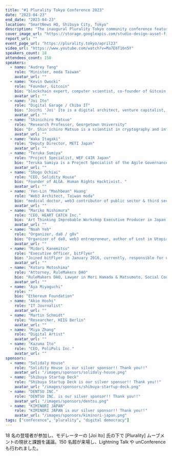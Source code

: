 ```yaml
---
title: "#1 Plurality Tokyo Conference 2023"
date: "2023-04-23"
end_date: "2023-04-23"
location: "SmartNews HQ, Shibuya City, Tokyo"
description: "The inaugural Plurality Tokyo community conference featuring 18 speakers—including recorded keynotes by Audrey Tang and Kevin Owocki—and attracting more than 150 on-site participants."
cover_image_url: "https://storage.googleapis.com/studio-design-asset-files/projects/xNWYn73XOl/s-2048x1536_v-frms_webp_c18e4c4a-9c80-4a02-8e5a-ac274b974608_small.webp"
report_url: ""
event_page_url: "https://plurality.tokyo/april23"
video_url: "https://www.youtube.com/watch?v=Ma7E6T16n5Y"
speakers_count: 18
attendees_count: 150
speakers:
  - name: "Audrey Tang"
    role: "Minister, moda Taiwan"
    avatar_url: ""
  - name: "Kevin Owocki"
    role: "Founder, Gitcoin"
    bio: "blockchain expert, computer scientist, co-founder of Gitcoin and CEO/founder of SuperModular"
    avatar_url: ""
  - name: "Joi Ito"
    role: "Digital Garage / Chiba IT"
    bio: "Joichi 'Joi' Ito is a digital architect, venture capitalist, entrepreneur, writer, and scholar focusing on the transformation of society and technology."
    avatar_url: ""
  - name: "Shinichiro Matsuo"
    role: "Research Professor, Georgetown University"
    bio: "Dr. Shin'ichiro Matsuo is a scientist in cryptography and information security. At Georgetown University, he is a director of CyberSMART research center and a lead of blockchain technology and ecosystem design."
    avatar_url: ""
  - name: "Waka Itagaki"
    role: "Deputy Director, METI Japan"
    avatar_url: ""
  - name: "Teruka Sumiya"
    role: "Project Specialist, WEF C4IR Japan"
    bio: "Teruka Sumiya is a Project Specialist of the Agile Governance at the World Economic Forum Centre for the Fourth Industrial Revolution Japan."
    avatar_url: ""
  - name: "Shogo Ochiai"
    role: "CEO, Solidity House"
    bio: "Founder of ALGA. Human Rights Hacktivist. "
    avatar_url: ""
  - name: 'Yen-Lin "Mashbean" Huang'
    role: "Web3 Architect, Taiwan moda"
    bio: "medical doctor, web3 contributor of public sector & third sector. believer of Plurality. now working at Ministry of Digital Affairs, Taiwan."
    avatar_url: ""
  - name: "Mariko Nishimura"
    role: "CEO, HEART CATCH Inc."
    bio: 'Art Thinking Improbable Workshop Executive Producer in Japan, web3 task-force member of Keidanren(Japan Business Federation, 2022), a visiting professor at Musashino Art University. Co-founder of Japanese Master Class startup “naro.tv”.'
    avatar_url: ""
  - name: "Noah Yeh"
    role: "Organizer, da0 / g0v"
    bio: "Organizer of da0, web3 entrepreneur, author of Lost in Utopias. Aim to inspire participation in the commons space with mechanism design."
    avatar_url: ""
  - name: "Midori Kanemitsu"
    role: "Executive Officer, bitFlyer"
    bio: "Joined bitFlyer in January 2016, currently, responsible for new coin listing, IEO, and NFT-related activities since August 2022. also a personal NFT collector and actively engaged in DAO activities."
    avatar_url: ""
  - name: "Kotaro Motoshima"
    role: "Attorney, RuleMakers DAO"
    bio: "RuleMakers DAO, Lawyer in Mori Hamada & Matsumoto, Social Coordinator"
    avatar_url: ""
  - name: "Aya Miyaguchi"
    role: ""
    bio: "Ethereum Foundation"
  - name: "Akio Hoshi"
    role: "IT Journalist"
    avatar_url: ""
  - name: "Martin Schmidt"
    role: "Researcher, HIIG Berlin"
    avatar_url: ""
  - name: "Miya Zhang"
    role: "Digital Artist"
    avatar_url: ""
  - name: "Kazuma Ito"
    role: "CEO, PoliPoli Inc."
    avatar_url: ""
sponsors:
  - name: "Solidaly House"
    role: "Solidity House is our silver sponsor!! Thank you!!"
    avatar_url: "/images/sponsors/solidaly-house.png"
  - name: "Shibuya Startup Deck"
    role: "Shibuya Startup Deck is our silver sponsor!! Thank you!!"
    avatar_url: "/images/sponsors/shibuya-startup-deck.png"
  - name: "DENTSU INC."
    role: "DENTSU INC. is our silver sponsor!! Thank you!!"
    avatar_url: "/images/sponsors/dentsu.png"
  - name: "KIMINORI JAPAN"
    role: "KIMINORI JAPAN is our silver sponsor!! Thank you!!"
    avatar_url: "/images/sponsors/kiminori-japan.png"
tags: ["conference", "plurality", "digital democracy"]
---
```


18 名の登壇者が参加し、モデレーターの [Joi Ito] 氏の下で [Plurality] ムーブメントの現状と課題を議論。150 名超が来場し、Lightning Talk や unConference も行われました。